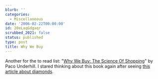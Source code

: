```yaml
---
blurb: ''
categories:
  - Miscellaneous
date: '2006-02-22T00:00:00'
id: 20eLaqGdgaqr
scrubbed_2021: false
status: published
type: post
title: Why We Buy
---
```


Another for the to read list:
"[Why We Buy: The Science Of Shopping](http://www.amazon.com/gp/product/0684849143/sr=8-1/qid=1140642945/ref=pd_bbs_1/102-1506557-9535369?_encoding=UTF8)"
by Paco Underhill. I stared thinking about this book again after
seeing
[this article about diamonds](http://www.theatlantic.com/doc/198202/diamond).
